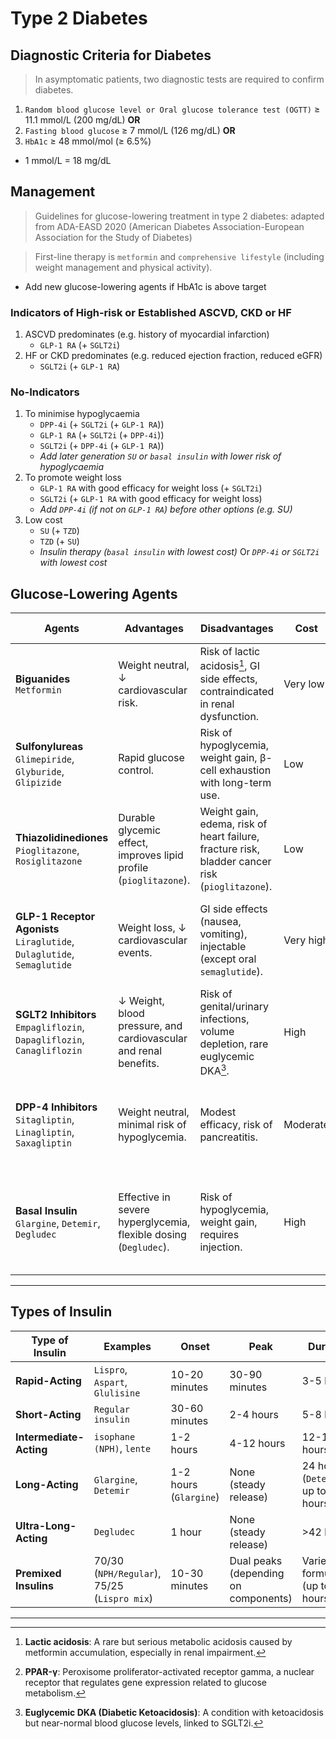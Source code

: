 # Type 2 Diabetes

## Diagnostic Criteria for Diabetes

> In asymptomatic patients, two diagnostic tests are required to confirm diabetes.

1. `Random blood glucose level or Oral glucose tolerance test (OGTT)` ≥ 11.1 mmol/L (200 mg/dL) **OR**
1. `Fasting blood glucose` ≥ 7 mmol/L (126 mg/dL) **OR**
1. `HbA1c` ≥ 48 mmol/mol (≥ 6.5%)

- 1 mmol/L = 18 mg/dL

## Management

> Guidelines for glucose-lowering treatment in type 2 diabetes: adapted from ADA-EASD 2020 (American Diabetes Association-European Association for the Study of Diabetes)

> First-line therapy is `metformin` and `comprehensive lifestyle` (including weight management and physical activity).

- Add new glucose-lowering agents if HbA1c is above target

### Indicators of High-risk or Established ASCVD, CKD or HF

1. ASCVD predominates (e.g. history of myocardial infarction)
   - `GLP-1 RA` (+ `SGLT2i`)
1. HF or CKD predominates (e.g. reduced ejection fraction, reduced eGFR)
   - `SGLT2i` (+ `GLP-1 RA`)

### No-Indicators

1. To minimise hypoglycaemia
   - `DPP-4i` (+ `SGLT2i` (+ `GLP-1 RA`))
   - `GLP-1 RA` (+ `SGLT2i` (+ `DPP-4i`))
   - `SGLT2i` (+ `DPP-4i` (+ `GLP-1 RA`))
   - _Add later generation `SU` or `basal insulin` with lower risk of hypoglycaemia_
1. To promote weight loss
   - `GLP-1 RA` with good efficacy for weight loss (+ `SGLT2i`)
   - `SGLT2i` (+ `GLP-1 RA` with good efficacy for weight loss)
   - _Add `DPP-4i` (if not on `GLP-1 RA`) before other options (e.g. SU)_
1. Low cost
   - `SU` (+ `TZD`)
   - `TZD` (+ `SU`)
   - _Insulin therapy (`basal insulin` with lowest cost)_ Or _`DPP-4i` or `SGLT2i` with lowest cost_

## Glucose-Lowering Agents

| Agents                                                                  | Advantages                                                        | Disadvantages                                                                                   | Cost      | Mechanism of Action (MOA)                                                                                  |
| ----------------------------------------------------------------------- | ----------------------------------------------------------------- | ----------------------------------------------------------------------------------------------- | --------- | ---------------------------------------------------------------------------------------------------------- |
| **Biguanides** `Metformin`                                              | Weight neutral, ↓ cardiovascular risk.                            | Risk of lactic acidosis[^1], GI side effects, contraindicated in renal dysfunction.             | Very low  | ↓ Hepatic glucose production (gluconeogenesis) and ↑ insulin sensitivity.                                  |
| **Sulfonylureas** `Glimepiride`, `Glyburide`, `Glipizide`               | Rapid glucose control.                                            | Risk of hypoglycemia, weight gain, β-cell exhaustion with long-term use.                        | Low       | Stimulate insulin secretion from pancreatic β-cells.                                                       |
| **Thiazolidinediones** `Pioglitazone`, `Rosiglitazone`                  | Durable glycemic effect, improves lipid profile (`pioglitazone`). | Weight gain, edema, risk of heart failure, fracture risk, bladder cancer risk (`pioglitazone`). | Low       | ↑ Insulin sensitivity by activating PPAR-γ[^2] in adipose, muscle, and liver.                              |
| **GLP-1 Receptor Agonists** `Liraglutide`, `Dulaglutide`, `Semaglutide` | Weight loss, ↓ cardiovascular events.                             | GI side effects (nausea, vomiting), injectable (except oral `semaglutide`).                     | Very high | Mimic GLP-1 → ↑ insulin secretion, ↓ glucagon secretion, slow gastric emptying, and promote satiety.       |
| **SGLT2 Inhibitors** `Empagliflozin`, `Dapagliflozin`, `Canagliflozin`  | ↓ Weight, blood pressure, and cardiovascular and renal benefits.  | Risk of genital/urinary infections, volume depletion, rare euglycemic DKA[^3].                  | High      | Inhibit renal glucose reabsorption in the proximal tubules → glucosuria.                                   |
| **DPP-4 Inhibitors** `Sitagliptin`, `Linagliptin`, `Saxagliptin`        | Weight neutral, minimal risk of hypoglycemia.                     | Modest efficacy, risk of pancreatitis.                                                          | Moderate  | Inhibit DPP-4 enzyme → ↑ endogenous GLP-1 levels → ↑ insulin secretion, ↓ glucagon secretion.              |
| **Basal Insulin** `Glargine`, `Detemir`, `Degludec`                     | Effective in severe hyperglycemia, flexible dosing (`Degludec`).  | Risk of hypoglycemia, weight gain, requires injection.                                          | High      | Provides long-acting insulin coverage → suppresses hepatic glucose production between meals and overnight. |

---

## Types of Insulin

| Type of Insulin         | Examples                                    | Onset                  | Peak                                 | Duration                               |
| ----------------------- | ------------------------------------------- | ---------------------- | ------------------------------------ | -------------------------------------- |
| **Rapid-Acting**        | `Lispro`, `Aspart`, `Glulisine`             | 10-20 minutes          | 30-90 minutes                        | 3-5 hours                              |
| **Short-Acting**        | `Regular insulin`                           | 30-60 minutes          | 2-4 hours                            | 5-8 hours                              |
| **Intermediate-Acting** | `isophane (NPH)`, `lente`                   | 1-2 hours              | 4-12 hours                           | 12-18 hours                            |
| **Long-Acting**         | `Glargine`, `Detemir`                       | 1-2 hours (`Glargine`) | None (steady release)                | 24 hours (`Detemir`: up to 20 hours)   |
| **Ultra-Long-Acting**   | `Degludec`                                  | 1 hour                 | None (steady release)                | >42 hours                              |
| **Premixed Insulins**   | 70/30 (`NPH/Regular`), 75/25 (`Lispro mix`) | 10-30 minutes          | Dual peaks (depending on components) | Varies by formulation (up to 24 hours) |

---

[^1]: **Lactic acidosis**: A rare but serious metabolic acidosis caused by metformin accumulation, especially in renal impairment.

[^2]: **PPAR-γ**: Peroxisome proliferator-activated receptor gamma, a nuclear receptor that regulates gene expression related to glucose metabolism.

[^3]: **Euglycemic DKA (Diabetic Ketoacidosis)**: A condition with ketoacidosis but near-normal blood glucose levels, linked to SGLT2i.
